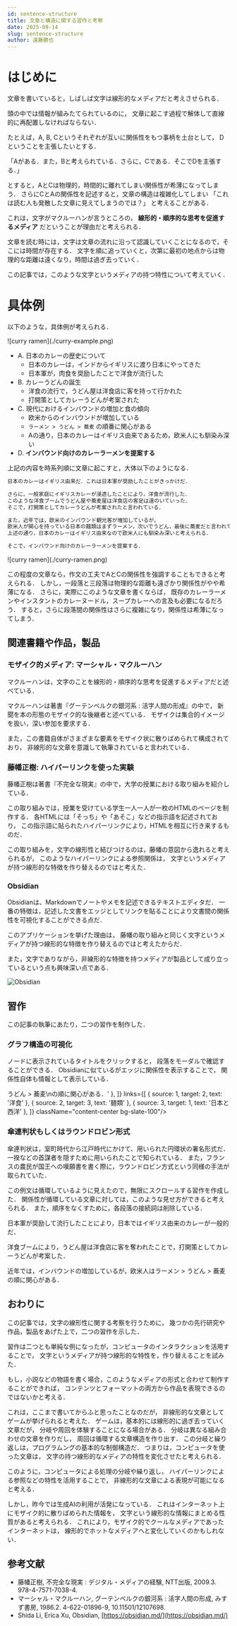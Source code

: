 ```yaml
---
id: sentence-structure
title: 文章と構造に関する習作と考察
date: 2025-09-14
slug: sentence-structure
author: 遠藤勝也
---
```


# はじめに

文章を書いていると，しばしば文字は線形的なメディアだと考えさせられる．

頭の中では情報が組みたてられているのに，
文章に起こす過程で解体して直線的に再配置しなければならない．

たとえば，A, B, Cというそれぞれが互いに関係性をもつ事柄を土台として，
Dということを主張したいとする．

「Aがある．また，Bと考えられている．さらに，Cである．そこでDを主張する．」

とすると，AとCは物理的，時間的に離れてしまい関係性が希薄になってしまう．
さらにCとAの関係性を記述すると，文章の構造は複雑化してしまい
「これは読む人も発散した文章に見えてしまうのでは？」
と考えることがある．

これは，文字がマクルーハンが言うところの，
**線形的・順序的な思考を促進するメディア**
だということが理由だと考えられる．

文章を読む時には，文字は文章の流れに沿って認識していくことになるので，そこには時間が存在する．
文字を順に追っていくと，次第に最初の地点からは物理的な距離は遠くなり，時間は過ぎ去っていく．

この記事では，このような文字というメディアの持つ特性について考えていく．

# 具体例

以下のような，具体例が考えられる．

<div className='my-8'>
    ![curry ramen](./curry-example.png)
</div>

- A. 日本のカレーの歴史について
    - 日本のカレーは，インドからイギリスに渡り日本にやってきた
    - 日本軍が，肉食を奨励したことで洋食が流行した
- B. カレーうどんの誕生
    - 洋食の流行で，うどん屋は洋食店に客を持って行かれた
    - 打開策としてカレーうどんが考案された
- C. 現代におけるインバウンドの増加と食の傾向
    - 欧米からのインバウンドが増加している
    - `ラーメン > うどん > 蕎麦` の順番に関心がある
    - Aの通り，日本のカレーはイギリス由来であるため，欧米人にも馴染み深い
- D. **インバウンド向けのカレーラーメンを提案する**

上記の内容を時系列順に文章に起こすと，大体以下のようになる．

```txt
日本のカレーはイギリス由来だ．これは日本軍が奨励したことがきっかけだ．

さらに，一般家庭にイギリスカレーが浸透したことにより，洋食が流行した．
このような洋食ブームでうどん屋や蕎麦屋は洋食店の客足は遠のいていった．
そこで，打開策としてカレーうどんが考案されたと言われている．

また，近年では，欧米のインバウンド観光客が増加しているが，
欧米人が関心を持っている日本の麺類はまずラーメン，次いでうどん，最後に蕎麦だと言われている．
上述の通り，日本のカレーはイギリス由来なので欧米人にも馴染み深いと考えられる．

そこで，インバウンド向けのカレーラーメンを提案する．
```

<div className='my-8'>
    ![curry ramen](./curry-ramen.png)
</div>

この程度の文章なら，作文の工夫でAとCの関係性を強調することもできると考えられる．
しかし，一段落と三段落は物理的な距離も遠ざかり関係性がやや希薄になる．
さらに，実際にこのような文章を書くならば，
既存のカレーラーメンやインスタントのカレーヌードル，スープカレーへの言及も必要になるだろう．
すると，さらに段落間の関係性はさらに複雑になり，関係性は希薄になってしまう．

## 関連書籍や作品，製品

### モザイク的メディア: マーシャル・マクルーハン

マクルーハンは，文字のことを線形的・順序的な思考を促進するメディアだと述べている．

マクルーハンは著書『グーテンベルクの銀河系 : 活字人間の形成』の中で，
新聞を本の形態のモザイク的な後継者と述べている．
モザイクは集合的イメージを扱い，深い参加を要求する．

また，この書籍自体がさまざまな要素をモザイク状に散りばめられて構成されており，
非線形的な文章を意識して執筆されていると言われている．

### 藤幡正樹: ハイパーリンクを使った実験

藤幡正樹は著書『不完全な現実』の中で，大学の授業における取り組みを紹介している．

この取り組みでは，授業を受けている学生一人一人が一枚のHTMLのページを制作する．
各HTMLには「そっち」や「あそこ」などの指示語を記述されており，
この指示語に貼られたハイパーリンクにより，HTMLを相互に行き来するものだ．

この取り組みを，文字の線形性と結びつけるのは，藤幡の意図から逸れると考えられるが，
このようなハイパーリンクによる参照関係は，
文字というメディアが持つ線形的な特徴を作り替えるのではと考えた．

### Obsidian

Obsidianは、Markdownでノートやメモを記述できるテキストエディタだ．
一番の特徴は，記述した文書をエッジとしてリンクを貼ることにより文書間の関係性を可視化することができる点だ．

このアプリケーションを挙げた理由は，
藤幡の取り組みと同じく文字というメディアが持つ線形的な特徴を作り替えるのではと考えたからだ．

また，文字でありながら，非線形的な特徴を持つメディアが製品として成り立っているという点も興味深い点である．

![Obsidian](https://obsidian.md/images/screenshot-1.0-hero-combo.png)

## 習作

この記事の執筆にあたり，二つの習作を制作した．

### グラフ構造の可視化

ノードに表示されているタイトルをクリックすると，
段落をモーダルで確認することができる．
Obsidianに似ているがエッジに関係性を表示することで，
関係性自体も情報として表示している．


<div className="flex justify-center my-8">
    <TextGraph width={650} height={400} nodes={[
        { id: 1, summary: '日本のカレー', text: '日本ではイギリス由来のカレーが一般的だ．\nこれは日本軍が奨励して流行したことに由来する．' },
        { id: 2, summary: 'カレーうどん誕生', text: '洋食ブームにより，\nうどん屋は洋食店に客を持って行かれた．\nそこで打開策としてカレーうどんが考案した．' },
        { id: 3, summary: 'インバウンドの食の傾向', text: '近年では，インバウンドの増加しているが，\n欧米人はラーメン > うどん > 蕎麦\nの順に関心がある．' },
    ]} links={[
        { source: 1, target: 2, text: '洋食' },
        { source: 2, target: 3, text: '麺類' },
        { source: 3, target: 1, text: '日本と西洋' },
    ]} className="content-center bg-slate-100"/>
</div>

### 傘連判状もしくはラウンドロビン形式

傘連判状は，室町時代から江戸時代にかけて、用いられた円環状の署名形式だ．
一揆などの首謀者を隠すために用いられたことで知られている．
また，フランスの農民が国王への嘆願書を書く際に，ラウンドロビン方式という同様の手法が取られていた．

この例文は循環しているように見えたので，無限にスクロールする習作を作成した．
関係性が循環している文章に対しては，このような見せ方ができると考えられる．
また，順序をなくすために，各段落の接続詞は削除している．


<div className="flex justify-center my-8">
    <InfiniteScrollBox className="bg-slate-100 w-1/2 h-40 [&_p]:indent-3">
        <p>日本軍が奨励して流行したことにより，日本ではイギリス由来のカレーが一般的だ．</p>
        <p>洋食ブームにより，うどん屋は洋食店に客を奪われたことで，打開策としてカレーうどんが考案した．</p>
        <p>近年では，インバウンドの増加しているが，欧米人はラーメン > うどん > 蕎麦の順に関心がある．</p>
    </InfiniteScrollBox>
</div>

## おわりに

この記事では，文字の線形性に関する考察を行うために，
幾つかの先行研究や作品，製品をあげた上で，二つの習作を示した．

習作は二つとも単純な例になったが，コンピュータのインタラクションを活用することで，
文字というメディアが持つ線形的な特性を，作り替えることを試みた．

もし，小説などの物語を書く場合，このようなメディアの形式と合わせて制作することができれば，
コンテンツとフォーマットの両方から作品を表現できるのではないかと考える．

これは，ここまで書いてからふと思ったことなのだが，
非線形的な文章としてゲームが挙げられると考えた．
ゲームは，基本的には線形的に過ぎ去っていく文章だが，
分岐や周回を体験することになる場合がある．
分岐は異なる組み合わせの文章を作りだし，
周回は循環する文章構造を作り出す．
この分岐と繰り返しは，プログラムングの基本的な制御構造だ．
つまりは，コンピュータを使った文章は，
文字の持つ線形的なメディアの特性を変化させたと考えられる．

このように，コンピュータによる処理の分岐や繰り返し，
ハイパーリンクによる参照などの特性を活用することで，
非線形的な文章による表現が可能になると考える．

しかし，昨今では生成AIの利用が活発になっている．
これはインターネット上にモザイク的に散りばめられた情報を，
文字という線形的な情報にまとめる性質があると考えられる．
これにより，モザイク的でクールなメディアであったインターネットは，
線形的でホットなメディアへと変化していくのかもしれない．

## 参考文献

- 藤幡正樹, 不完全な現実 : デジタル・メディアの経験, NTT出版, 2009.3. 978-4-7571-7038-4.
- マーシャル・マクルーハン, グーテンベルクの銀河系 : 活字人間の形成, みすず書房, 1986.2. 4-622-01896-9, 10.11501/12107698.
- Shida Li, Erica Xu, Obsidian, [https://obsidian.md/](https://obsidian.md/)
